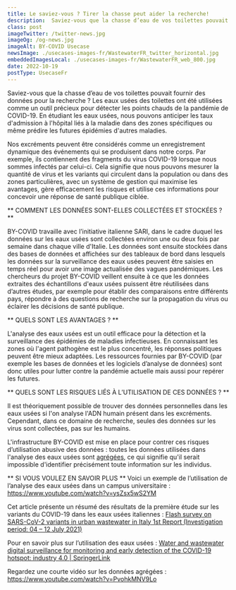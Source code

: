 ```yaml
---
title: Le saviez-vous ? Tirer la chasse peut aider la recherche!
description:  Saviez-vous que la chasse d’eau de vos toilettes pouvait fournir des données pour la recherche ? Les eaux usées des toilettes ont été utilisées comme un outil précieux pour détecter les points chauds de la pandémie de COVID-19.
class: post
imageTwitter: /twitter-news.jpg
imageOg: /og-news.jpg
imageAlt: BY-COVID Usecase
newsImage: ./usecases-images-fr/WastewaterFR_twitter_horizontal.jpg
embeddedImagesLocal: ./usecases-images-fr/WastewaterFR_web_800.jpg
date: 2022-10-19
postType: UsecaseFr
---
```


Saviez-vous que la chasse d’eau de vos toilettes pouvait fournir des données pour la recherche ? Les eaux usées des toilettes ont été utilisées comme un outil précieux pour détecter les points chauds de la pandémie de COVID-19. En étudiant les eaux usées, nous pouvons anticiper les taux d'admission à l'hôpital liés à la maladie dans des zones spécifiques ou même prédire les futures épidémies d'autres maladies. 

Nos excréments peuvent être considérés comme un enregistrement dynamique des événements qui se produisent dans notre corps. Par exemple, ils contiennent des fragments du virus COVID-19 lorsque nous sommes infectés par celui-ci. Cela signifie que nous pouvons mesurer la quantité de virus et les variants qui circulent dans la population ou dans des zones particulières, avec un système de gestion qui maximise les avantages, gère efficacement les risques et utilise ces informations pour concevoir une réponse de santé publique ciblée.

** COMMENT LES DONNÉES SONT-ELLES COLLECTÉES ET STOCKÉES ? **

BY-COVID travaille avec l’initiative italienne SARI, dans le cadre duquel les données sur les eaux usées sont collectées environ une ou deux fois par semaine dans chaque ville d'Italie. Les données sont ensuite stockées dans des bases de données et affichées sur des tableaux de bord dans lesquels les données sur la surveillance des eaux usées peuvent être saisies en temps réel pour avoir une image actualisée des vagues pandémiques. Les chercheurs du projet BY-COVID veillent ensuite à ce que les données extraites des échantillons d'eaux usées puissent être réutilisées dans d’autres études, par exemple pour établir des comparaisons entre différents pays, répondre à des questions de recherche sur la propagation du virus ou éclairer les décisions de santé publique. 

** QUELS SONT LES AVANTAGES ? **

L'analyse des eaux usées est un outil efficace pour la détection et la surveillance des épidémies de maladies infectieuses. En connaissant les zones où l'agent pathogène est le plus concentré, les réponses politiques peuvent être mieux adaptées. Les ressources fournies par BY-COVID (par exemple les bases de données et les logiciels d’analyse de données) sont donc utiles pour lutter contre la pandémie actuelle mais aussi pour repérer les futures.

** QUELS SONT LES RISQUES LIÉS À L’UTILISATION DE CES DONNÉES ? **

Il est théoriquement possible de trouver des données personnelles dans les eaux usées si l'on analyse l'ADN humain présent dans les excréments. Cependant, dans ce domaine de recherche, seules des données sur les virus sont collectées, pas sur les humains.

L'infrastructure BY-COVID est mise en place pour contrer ces risques d’utilisation abusive des données : toutes les données utilisées dans l'analyse des eaux usées sont [agrégées](https://www.youtube.com/watch?v=PvohkMNV9Lo), ce qui signifie qu'il serait impossible d'identifier précisément toute information sur les individus.

** SI VOUS VOULEZ EN SAVOIR PLUS **
Voici un exemple de l’utilisation de l’analyse des eaux usées dans un campus universitaire : https://www.youtube.com/watch?v=ysZsx5wS2YM

Cet article présente un résumé des résultats de la première étude sur les variants du COVID-19 dans les eaux usées italiennes : [Flash survey on SARS-CoV-2 variants in urban wastewater in Italy 1st Report (Investigation period: 04 – 12 July 2021)](https://www.iss.it/documents/20126/0/Flash+survey+SARS-CoV-2+wastewater+Italy+-+July+2021+final+081321.pdf/3476ffae-2b12-e0d3-68d7-552075ea7c0b?t=1631115343133)

Pour en savoir plus sur l’utilisation des eaux usées : [Water and wastewater digital surveillance for monitoring and early detection of the COVID-19 hotspot: industry 4.0 | SpringerLink](https://link.springer.com/article/10.1007/s13762-022-03982-7)

Regardez une courte vidéo sur les données agrégées : https://www.youtube.com/watch?v=PvohkMNV9Lo

